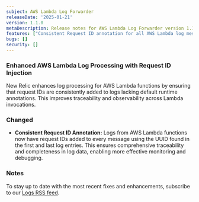```yaml
---
subject: AWS Lambda Log Forwarder 
releaseDate: '2025-01-21'
version: 1.1.0
metaDescription: Release notes for AWS Lambda Log Forwarder version 1.1.0
features: ["Consistent Request ID annotation for all AWS Lambda log messages, improving traceability and observability."]
bugs: []
security: []
---
```


### Enhanced AWS Lambda Log Processing with Request ID Injection

New Relic enhances log processing for AWS Lambda functions by ensuring that request IDs are consistently added to logs lacking default runtime annotations. This improves traceability and observability across Lambda invocations.

### Changed

* **Consistent Request ID Annotation:** Logs from AWS Lambda functions now have request IDs added to every message using the UUID found in the first and last log entries. This ensures comprehensive traceability and completeness in log data, enabling more effective monitoring and debugging.

### Notes

To stay up to date with the most recent fixes and enhancements, subscribe to our [Logs RSS feed](/docs/release-notes/logs-release-notes/).